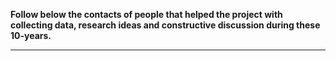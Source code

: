 

**Follow below the contacts of people that helped the project with collecting data, research ideas and constructive discussion during these 10-years.**

______________________________________________________________________________________________________
